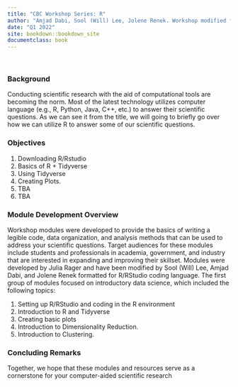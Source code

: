 ```yaml
--- 
title: "CBC Workshop Series: R"
author: "Amjad Dabi, Sool (Will) Lee, Jolene Renek. Workshop modified from Julia Rager's Materials"
date: "Q1 2022"
site: bookdown::bookdown_site
documentclass: book
---
```


<br>

### Background
Conducting scientific research with the aid of computational tools are becoming the norm. Most of the latest technology utilizes computer language (e.g., R, Python, Java, C++, etc.) to answer their scientific questions. As we can see it from the title, we will going to briefly go over how we can utilize R to answer some of our scientific questions.

### Objectives
1. Downloading R/Rstudio
2. Basics of R + Tidyverse
3. Using Tidyverse
4. Creating Plots.
5. TBA
6. TBA

### Module Development Overview
Workshop modules were developed to provide the basics of writing a legible code, data organization, and analysis methods that can be used to address your scientific questions. Target audiences for these modules include students and professionals in academia, government, and industry that are interested in expanding and improving their skillset. Modules were developed by Julia Rager and have been modified by Sool (Will) Lee, Amjad Dabi, and Jolene Renek formatted for R/RStudio coding language. The first group of modules focused on introductory data science, which included the following topics: 

1. Setting up R/RStudio and coding in the R environment
2. Introduction to R and Tidyverse
3. Creating basic plots
4. Introduction to Dimensionality Reduction. 
5. Introduction to Clustering.

### Concluding Remarks
Together, we hope that these modules and resources serve as a cornerstone for your computer-aided scientific research
<br>
<br>

